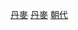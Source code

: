 {{Catnav|頁面分類|社会|政治|政治制度|政体|君主制}}
{{Catnav|頁面分類|社会|政治|朝代}}
{{Catnav|頁面分類|历史|各國歷史|丹麦历史}}

[[Category:君主制|丹麥]]
[[Category:朝代|丹麥]]
[[Category:丹麥歷史|朝代]]
